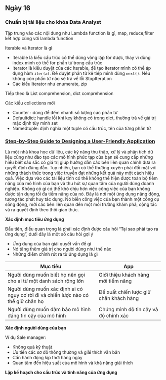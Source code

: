 ##  Ngày 16
### Chuẩn bị tài liệu cho khóa Data Analyst

Tập trung vào các nội dung như Lambda function là gì, map, reduce,filter kết hợp cùng với lambda function

Iterable và Iterator là gì

- Iterable là kiểu cấu trúc có thể dùng vòng lặp for được, thay vì dùng index mình có thể for phần tử trong cấu trúc
- Iterator là kiểu duyệt của các Iterable, để tạo iterator mình có thể áp dụng hàm `iter(a)`. Để duyệt phần tử kế tiếp mình dùng `next()`. Nếu không còn phần tử nào sẽ trả về lỗi StopIteration
- Các kiểu Iterator như enumerate, zip

Tiếp theo là List comprehension, dict comprehension

Các kiểu collections mới

- Counter : dùng để đếm nhanh số lượng các phần tử
- Defaultdict: handle lỗi khi key không có trong dict, thường trả về giá trị mặc định tùy mình set
- Namedtuple: định nghĩa một tuple có cấu trúc, tên của từng phần tử


### [Step-by-Step Guide to Designing a User-Friendly Application](https://medium.com/@cL_RnD/step-by-step-guide-to-designing-a-user-friendly-application-3aec182b8b1e)
Là một nhà khoa học dữ liệu, các kỹ năng thu thập, xử lý và phân tích dữ liệu cũng như đào tạo các mô hình phức tạp của bạn sẽ cung cấp những hiểu biết sâu sắc có giá trị giúp hướng dẫn các bên liên quan chính đưa ra quyết định đúng đắn. Tuy nhiên, bạn có thể thường xuyên phải đối mặt với những thách thức trong việc truyền đạt những kết quả này một cách hiệu quả. Việc dựa vào các tài liệu tĩnh có thể không thể hiện được toàn bộ tiềm năng của mô hình của bạn và thu hút sự quan tâm của người dùng doanh nghiệp. Không có gì có thể khó chịu hơn việc công việc của bạn không được tận dụng tối đa tiềm năng của nó. Đây là nơi một ứng dụng năng động, tương tác phát huy tác dụng. Nó biến công việc của bạn thành một công cụ sống động, mời các bên liên quan đến một môi trường khám phá, cộng tác và ra quyết định theo thời gian thực.


**Xác định mục tiêu ứng dụng**

Đầu tiên, điều quan trọng là phải xác định được câu hỏi "Tại sao phải tạo ra ứng dụng", dưới đây là một số câu hỏi gợi ý

- Ứng dụng của bạn giải quyết vấn đề gì
- Nó tăng thêm giá trị cho người dùng như thế nào
- Những điểm chính rút ra từ ứng dụng là gì


| Mục tiêu  | App |
|-------|-----|
| Người dùng muốn biết họ nên gọi cho  ai từ một danh sách rộng lớn| Giới thiệu khách hàng mới tiềm năng   |
| Người dùng muốn xác định ai có nguy cơ rời đi và chiến lược nào có thể giữ chân họ | Đề xuất chiến lược giữ chân khách hàng  |
| Người dùng muốn đảm bảo mô hình đáng tin cậy  của mô hình | Chứng minh độ tin cậy và độ chính xác |

**Xác định người dùng của bạn**

Ví dụ Sale manager:

- Không quá kỹ thuật
- Ưu tiên các sơ đồ thông thường và giải thích văn bản
- Cần hành động kịp thời hàng ngày
- Quan tâm đến hiệu suất của mô hình và khả năng giải thích

**Lập kế hoạch cho cấu trúc và tính năng của ứng dụng**

